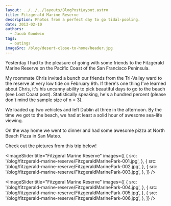 ```yaml
---
layout: ../../../layouts/BlogPostLayout.astro
title: Fitzgerald Marine Reserve
description: Photos from a perfect day to go tidal-pooling.
date: 2013-02-10
authors:
  - Jacob Goodwin
tags:
  - outings
imageSrc: /blog/desert-close-to-home/header.jpg
---
```



Yesterday I had to the pleasure of going with some friends to the Fitzgerald Marine Reserve on the Pacific Coast of the San Francisco Peninsula.

My roommate Chris invited a bunch our friends from the Tri-Valley ward to the reserve at very low tide on February 9th. If there's one thing I've learned about Chris, it's his uncanny ability to pick beautiful days to go to the beach (see Lost Coast post). Statistically speaking, he's a hundred percent (please don't mind the sample size of n = 3).

We loaded up two vehicles and left Dublin at three in the afternoon. By the time we got to the beach, we had at least a solid hour of awesome sea-life viewing.

On the way home we went to dinner and had some awesome pizza at North Beach Pizza in San Mateo.

Check out the pictures from this trip below!

<ImageSlider
  title="Fitzgeral Marine Reserve"
  images={[
    {
      src: '/blog/fitzgerald-marine-reserve/FitzgeraldMarinePark-001.jpg',
    },
    {
      src: '/blog/fitzgerald-marine-reserve/FitzgeraldMarinePark-002.jpg',
    },
    {
      src: '/blog/fitzgerald-marine-reserve/FitzgeraldMarinePark-003.jpg',
    },
  ]}
/>

<ImageSlider
  title="Fitzgeral Marine Reserve"
  images={[
    {
      src: '/blog/fitzgerald-marine-reserve/FitzgeraldMarinePark-004.jpg',
    },
    {
      src: '/blog/fitzgerald-marine-reserve/FitzgeraldMarinePark-005.jpg',
    },
    {
      src: '/blog/fitzgerald-marine-reserve/FitzgeraldMarinePark-006.jpg',
    },
  ]}
/>

